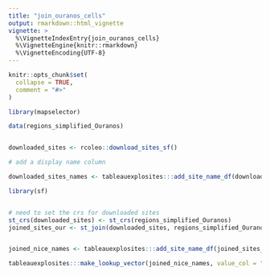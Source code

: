 ```yaml
---
title: "join_ouranos_cells"
output: rmarkdown::html_vignette
vignette: >
  %\VignetteIndexEntry{join_ouranos_cells}
  %\VignetteEngine{knitr::rmarkdown}
  %\VignetteEncoding{UTF-8}
---
```


```r
knitr::opts_chunk$set(
  collapse = TRUE,
  comment = "#>"
)
```

```r
library(mapselector)

data(regions_simplified_Ouranos)


downloaded_sites <- rcoleo::download_sites_sf()

# add a display name column

downloaded_sites_names <- tableauexplosites:::add_site_name_df(downloaded_sites)

library(sf)


# need to set the crs for downloaded sites
st_crs(downloaded_sites) <- st_crs(regions_simplified_Ouranos)
joined_sites_our <- st_join(downloaded_sites, regions_simplified_Ouranos)


joined_nice_names <- tableauexplosites:::add_site_name_df(joined_sites_our)

tableauexplosites:::make_lookup_vector(joined_nice_names, value_col = "Region", name_col = "display_name")

```
